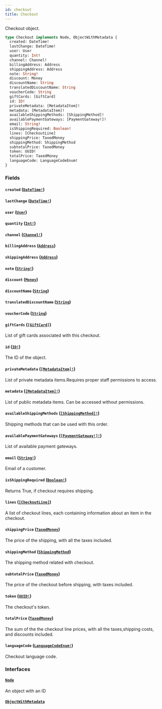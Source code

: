 ```yaml
---
id: checkout
title: Checkout
---
```


Checkout object.

```graphql
type Checkout implements Node, ObjectWithMetadata {
  created: DateTime!
  lastChange: DateTime!
  user: User
  quantity: Int!
  channel: Channel!
  billingAddress: Address
  shippingAddress: Address
  note: String!
  discount: Money
  discountName: String
  translatedDiscountName: String
  voucherCode: String
  giftCards: [GiftCard]
  id: ID!
  privateMetadata: [MetadataItem]!
  metadata: [MetadataItem]!
  availableShippingMethods: [ShippingMethod]!
  availablePaymentGateways: [PaymentGateway!]!
  email: String!
  isShippingRequired: Boolean!
  lines: [CheckoutLine]
  shippingPrice: TaxedMoney
  shippingMethod: ShippingMethod
  subtotalPrice: TaxedMoney
  token: UUID!
  totalPrice: TaxedMoney
  languageCode: LanguageCodeEnum!
}
```

### Fields

#### `created` ([`DateTime!`](/developer/api-reference/scalars/date-time.mdx))

#### `lastChange` ([`DateTime!`](/developer/api-reference/scalars/date-time.mdx))

#### `user` ([`User`](/developer/api-reference/objects/user.mdx))

#### `quantity` ([`Int!`](/developer/api-reference/scalars/int.mdx))

#### `channel` ([`Channel!`](/developer/api-reference/objects/channel.mdx))

#### `billingAddress` ([`Address`](/developer/api-reference/objects/address.mdx))

#### `shippingAddress` ([`Address`](/developer/api-reference/objects/address.mdx))

#### `note` ([`String!`](/developer/api-reference/scalars/string.mdx))

#### `discount` ([`Money`](/developer/api-reference/objects/money.mdx))

#### `discountName` ([`String`](/developer/api-reference/scalars/string.mdx))

#### `translatedDiscountName` ([`String`](/developer/api-reference/scalars/string.mdx))

#### `voucherCode` ([`String`](/developer/api-reference/scalars/string.mdx))

#### `giftCards` ([`[GiftCard]`](/developer/api-reference/objects/gift-card.mdx))

List of gift cards associated with this checkout.

#### `id` ([`ID!`](/developer/api-reference/scalars/id.mdx))

The ID of the object.

#### `privateMetadata` ([`[MetadataItem]!`](/developer/api-reference/objects/metadata-item.mdx))

List of private metadata items.Requires proper staff permissions to access.

#### `metadata` ([`[MetadataItem]!`](/developer/api-reference/objects/metadata-item.mdx))

List of public metadata items. Can be accessed without permissions.

#### `availableShippingMethods` ([`[ShippingMethod]!`](/developer/api-reference/objects/shipping-method.mdx))

Shipping methods that can be used with this order.

#### `availablePaymentGateways` ([`[PaymentGateway!]!`](/developer/api-reference/objects/payment-gateway.mdx))

List of available payment gateways.

#### `email` ([`String!`](/developer/api-reference/scalars/string.mdx))

Email of a customer.

#### `isShippingRequired` ([`Boolean!`](/developer/api-reference/scalars/boolean.mdx))

Returns True, if checkout requires shipping.

#### `lines` ([`[CheckoutLine]`](/developer/api-reference/objects/checkout-line.mdx))

A list of checkout lines, each containing information about an item in the checkout.

#### `shippingPrice` ([`TaxedMoney`](/developer/api-reference/objects/taxed-money.mdx))

The price of the shipping, with all the taxes included.

#### `shippingMethod` ([`ShippingMethod`](/developer/api-reference/objects/shipping-method.mdx))

The shipping method related with checkout.

#### `subtotalPrice` ([`TaxedMoney`](/developer/api-reference/objects/taxed-money.mdx))

The price of the checkout before shipping, with taxes included.

#### `token` ([`UUID!`](/developer/api-reference/scalars/uuid.mdx))

The checkout's token.

#### `totalPrice` ([`TaxedMoney`](/developer/api-reference/objects/taxed-money.mdx))

The sum of the the checkout line prices, with all the taxes,shipping costs, and discounts included.

#### `languageCode` ([`LanguageCodeEnum!`](/developer/api-reference/enums/language-code-enum.mdx))

Checkout language code.

### Interfaces

#### [`Node`](/developer/api-reference/interfaces/node.mdx)

An object with an ID

#### [`ObjectWithMetadata`](/developer/api-reference/interfaces/object-with-metadata.mdx)

